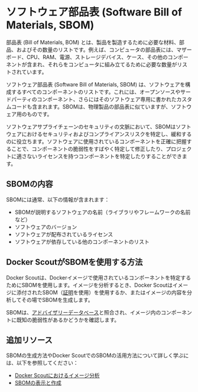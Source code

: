 # ソフトウェア部品表 (Software Bill of Materials, SBOM)

部品表 (Bill of Materials, BOM) とは、製品を製造するために必要な材料、部品、およびその数量のリストです。例えば、コンピュータの部品表には、マザーボード、CPU、RAM、電源、ストレージデバイス、ケース、その他のコンポーネントが含まれ、それらをコンピュータに組み立てるために必要な数量がリストされています。

ソフトウェア部品表 (Software Bill of Materials, SBOM) は、ソフトウェアを構成するすべてのコンポーネントのリストです。これには、オープンソースやサードパーティのコンポーネント、さらにはそのソフトウェア専用に書かれたカスタムコードも含まれます。SBOMは、物理製品の部品表に似ていますが、ソフトウェア用のものです。

ソフトウェアサプライチェーンのセキュリティの文脈において、SBOMはソフトウェアにおけるセキュリティおよびコンプライアンスリスクを特定し、緩和するのに役立ちます。ソフトウェアに使用されているコンポーネントを正確に把握することで、コンポーネントの脆弱性をすばやく特定して修正したり、プロジェクトに適さないライセンスを持つコンポーネントを特定したりすることができます。

## SBOMの内容

SBOMには通常、以下の情報が含まれます：

- SBOMが説明するソフトウェアの名前（ライブラリやフレームワークの名前など）
- ソフトウェアのバージョン
- ソフトウェアが配布されているライセンス
- ソフトウェアが依存している他のコンポーネントのリスト

## Docker ScoutがSBOMを使用する方法

Docker Scoutは、Dockerイメージで使用されているコンポーネントを特定するためにSBOMを使用します。イメージを分析するとき、Docker Scoutはイメージに添付されたSBOM（[証明](https://docs.docker.com/manuals/build/metadata/attestations/_index.md)を使用）を使用するか、またはイメージの内容を分析してその場でSBOMを生成します。

SBOMは、[アドバイザリーデータベース](https://docs.docker.com/manuals/scout/deep-dive/advisory-db-sources.md)と照合され、イメージ内のコンポーネントに既知の脆弱性があるかどうかを確認します。

## 追加リソース

SBOMの生成方法やDocker ScoutでのSBOMの活用方法について詳しく学ぶには、以下を参照してください：

- [Docker Scoutにおけるイメージ分析](https://docs.docker.com/manuals/scout/explore/analysis.md)
- [SBOMの表示と作成](https://docs.docker.com/manuals/scout/how-tos/view-create-sboms.md)
